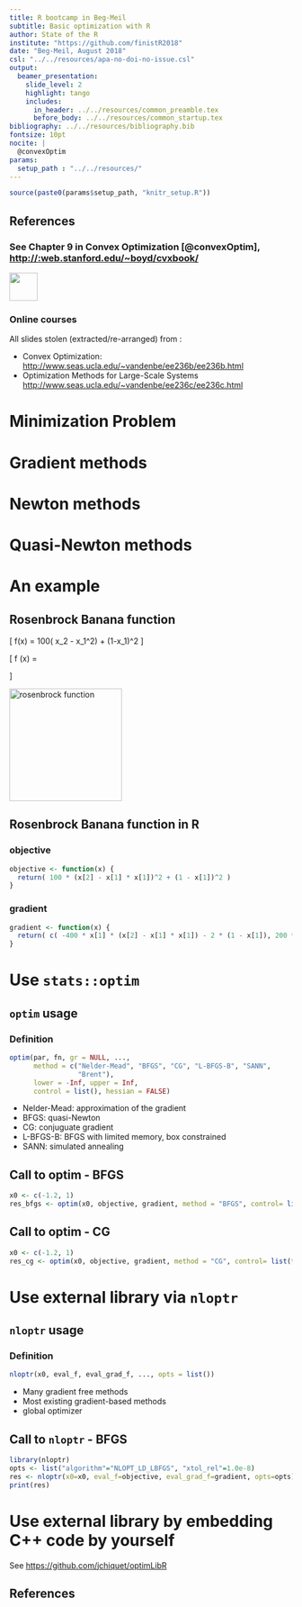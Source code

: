 ```yaml
---
title: R bootcamp in Beg-Meil
subtitle: Basic optimization with R
author: State of the R
institute: "https://github.com/finistR2018"
date: "Beg-Meil, August 2018"
csl: "../../resources/apa-no-doi-no-issue.csl"
output:
  beamer_presentation:
    slide_level: 2
    highlight: tango
    includes: 
      in_header: ../../resources/common_preamble.tex
      before_body: ../../resources/common_startup.tex
bibliography: ../../resources/bibliography.bib
fontsize: 10pt
nocite: |
  @convexOptim
params: 
  setup_path : "../../resources/"
---
```


```r
source(paste0(params$setup_path, "knitr_setup.R"))
```


## References

### See Chapter 9 in Convex Optimization [@convexOptim], [http://:web.stanford.edu/~boyd/cvxbook/](http://web.stanford.edu/~boyd/cvxbook/)

![](../../resources/common_figs/cover_convexOptim){width="50px"}\


### Online courses

All slides stolen (extracted/re-arranged) from \alert{Lieve Vandenberghe}:

  - Convex Optimization: [http://www.seas.ucla.edu/~vandenbe/ee236b/ee236b.html](http://www.seas.ucla.edu/~vandenbe/ee236b/ee236b.html)
  - Optimization Methods for Large-Scale Systems [http://www.seas.ucla.edu/~vandenbe/ee236c/ee236c.html](http://www.seas.ucla.edu/~vandenbe/ee236c/ee236c.html)


# Minimization Problem

## 

\includepdf[pages=1]{unconstrained_setup.pdf}

## 

\includepdf[pages=1]{descent_principle.pdf}

## 

\includepdf[pages=2]{descent_principle.pdf}

# Gradient methods

## 

\includepdf[pages=1]{gradient_method.pdf}

## 

\includepdf[pages=2]{gradient_method.pdf}

## 

\includepdf[pages=3]{gradient_method.pdf}


# Newton methods

## 

\includepdf[pages=1]{newton_method.pdf}

## 

\includepdf[pages=2]{newton_method.pdf}

## 

\includepdf[pages=3]{newton_method.pdf}

## 

\includepdf[pages=5]{newton_method.pdf}

# Quasi-Newton methods

## 

\includepdf[pages=1]{newton_quasi.pdf}

## 

\includepdf[pages=2]{newton_quasi.pdf}

## 

\includepdf[pages=3]{newton_quasi.pdf}

## 

\includepdf[pages=9]{newton_quasi.pdf}

# An example

## Rosenbrock Banana function

\[
  f(x) = 100( x_2 - x_1^2) + (1-x_1)^2
\]

\[
\nabla f (x) = \begin{pmatrix}
-400 x_1 (x_2 - x_1^2) - 2 (1-x_1) \\
200 (x_2 - x_1^2)
  \end{pmatrix}
\]

![rosenbrock function](Rosenbrock_function.png){width="200px"}\


## Rosenbrock Banana function in R

### objective
```r
objective <- function(x) {
  return( 100 * (x[2] - x[1] * x[1])^2 + (1 - x[1])^2 )
}

```

### gradient

```r
gradient <- function(x) {
  return( c( -400 * x[1] * (x[2] - x[1] * x[1]) - 2 * (1 - x[1]), 200 * (x[2] - x[1] * x[1]) ) )
}
```

# Use `stats::optim`

## `optim` usage

### Definition

```r
optim(par, fn, gr = NULL, ...,
      method = c("Nelder-Mead", "BFGS", "CG", "L-BFGS-B", "SANN",
                 "Brent"),
      lower = -Inf, upper = Inf,
      control = list(), hessian = FALSE)
```

  - Nelder-Mead: approximation of the gradient
  - BFGS: quasi-Newton
  - CG: conjuguate gradient
  - L-BFGS-B: BFGS with limited memory, box constrained
  - SANN: simulated annealing

## Call to optim - BFGS

```r
x0 <- c(-1.2, 1)
res_bfgs <- optim(x0, objective, gradient, method = "BFGS", control= list(trace = 2))
```

## Call to optim - CG

```r
x0 <- c(-1.2, 1)
res_cg <- optim(x0, objective, gradient, method = "CG", control= list(trace = 2))
```


# Use external library via `nloptr`

## `nloptr` usage

### Definition

```r
nloptr(x0, eval_f, eval_grad_f, ..., opts = list())
```

  - Many gradient free methods
  - Most existing gradient-based methods
  - global optimizer

## Call to `nloptr` - BFGS

```r
library(nloptr)
opts <- list("algorithm"="NLOPT_LD_LBFGS", "xtol_rel"=1.0e-8)
res <- nloptr(x0=x0, eval_f=objective, eval_grad_f=gradient, opts=opts)
print(res)
```

# Use external library by embedding C++ code by yourself

See [https://github.com/jchiquet/optimLibR](https://github.com/jchiquet/optimLibR)

## References

